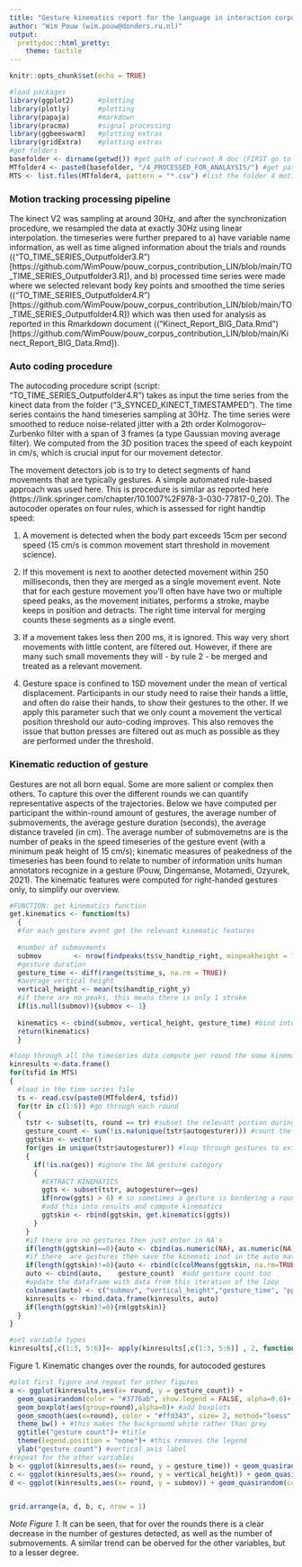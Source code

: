 ```yaml
---
title: "Gesture kinematics report for the language in interaction corpus"
author: "Wim Pouw (wim.pouw@donders.ru.nl)"
output: 
  prettydoc::html_pretty:
    theme: tactile
---
```


```r
knitr::opts_chunk$set(echo = TRUE)
```

```r
#load packages
library(ggplot2)      #plotting
library(plotly)       #plotting
library(papaja)       #markdown
library(pracma)       #signal processing
library(ggbeeswarm)   #plotting extras
library(gridExtra)    #plotting extras
#get folders
basefolder <- dirname(getwd()) #get path of current R doc (FIRST go to session and set working directory to source file location)
MTfolder4 <- paste0(basefolder, "/4_PROCESSED_FOR_ANALAYSIS/") #get path of current R doc
MTS <- list.files(MTfolder4, pattern = "*.csv") #list the folder 4 motion tracking datafiles
```
### Motion tracking processing pipeline
The kinect V2 was sampling at around 30Hz, and after the synchronization procedure, we resampled the data at exactly 30Hz using linear interpolation. the timeseries were further prepared to a) have variable name information, as well as time aligned information about the trials and rounds (("TO_TIME_SERIES_Outputfolder3.R")[https://github.com/WimPouw/pouw_corpus_contribution_LIN/blob/main/TO_TIME_SERIES_Outputfolder3.R]), and b) processed time series were made where we selected relevant body key points and smoothed the time series (("TO_TIME_SERIES_Outputfolder4.R")[https://github.com/WimPouw/pouw_corpus_contribution_LIN/blob/main/TO_TIME_SERIES_Outputfolder4.R]) which was then used for analysis as reported in this Rmarkdown document (("Kinect_Report_BIG_Data.Rmd")[https://github.com/WimPouw/pouw_corpus_contribution_LIN/blob/main/Kinect_Report_BIG_Data.Rmd]). 

### Auto coding procedure
  The autocoding procedure script (script: "TO_TIME_SERIES_Outputfolder4.R") takes as input the time series from the kinect data from the folder ("3_SYNCED_KINECT_TIMESTAMPED"). The time series contains the hand timeseries sampling at 30Hz. The time series were smoothed to reduce noise-related jitter with a 2th order Kolmogorov–Zurbenko filter with a span of 3 frames (a type Gaussian moving average filter). We computed from the 3D position traces the speed of each keypoint in cm/s, which is crucial input for our movement detector.  
  
  The movement detectors job is to try to detect segments of hand movements that are typically gestures. A simple automated rule-based approach was used here. This is procedure is similar as reported here (https://link.springer.com/chapter/10.1007%2F978-3-030-77817-0_20). The autocoder operates on four rules, which is assessed for right handtip speed:  
  
1. A movement is detected when the body part exceeds 15cm per second speed (15 cm/s is common movement start threshold in movement science).  

2. If this movement is next to another detected movement within 250 milliseconds, then they are merged as a single movement event. Note that for each gesture movement you'll often have have two or multiple speed peaks, as the movement initiates, performs a stroke, maybe keeps in position and detracts. The right time interval for merging counts these segments as a single event.

3. If a movement takes less then 200 ms, it is ignored. This way very short movements with little content, are filtered out. However, if there are many such small movements they will - by rule 2 - be merged and treated as a relevant movement.

4. Gesture space is confined to 1SD movement under the mean of vertical displacement. Participants in our study need to raise their hands a little, and often do raise their hands, to show their gestures to the other. If we apply this parameter such that we only count a movement the vertical position threshold our auto-coding improves. This also removes the issue that button presses are filtered out as much as possible as they are performed under the threshold.

### Kinematic reduction of gesture
  Gestures are not all born equal. Some are more salient or complex then others. To capture this over the different rounds we can quantify representative aspects of the trajectories.  Below we have computed per participant the within-round amount of gestures, the average number of submovements, the average gesture duration (seconds), the average distance traveled (in cm). The average number of submovemetns are is the number of peaks in the speed timeseries of the gesture event (with a minimum peak height of 15 cm/s); kinematic measures of peakedness of the timeseries has been found to relate to number of information units human annotators recognize in a gesture (Pouw, Dingemanse, Motamedi, Ozyurek, 2021). The kinematic features were computed for right-handed gestures only, to simplify our overview.  


```r

#FUNCTION: get kinematics function
get.kinematics <- function(ts) 
  {
  #for each gesture event get the relevant kinematic features
  
  #number of submovments
  submov        <- nrow(findpeaks(ts$v_handtip_right, minpeakheight = 15)) 
  #gesture duration
  gesture_time <- diff(range(ts$time_s, na.rm = TRUE)) 
  #average vertical height
  vertical_height <- mean(ts$handtip_right_y)
  #if there are no peaks, this means there is only 1 stroke
  if(is.null(submov)){submov <- 1} 
  
  kinematics <- cbind(submov, vertical_height, gesture_time) #bind into kinematic object
  return(kinematics)
  }

#loop through all the timeseries data compute per round the some kinematic info
kinresults <-data.frame()
for(tsfid in MTS)
{
  #load in the time series file
  ts <- read.csv(paste0(MTfolder4, tsfid)) 
  for(tr in c(1:6)) #go through each round
  {
    tstr <- subset(ts, round == tr) #subset the relevant portion during the round
    gesture_count <- sum(!is.na(unique(tstr$autogesturer))) #count the number of gesture events for this round
    ggtskin <- vector()
    for(ges in unique(tstr$autogesturer)) #loop through gestures to extract kinematic features
    {
      if(!is.na(ges)) #ignore the NA gesture category
      {
        #EXTRACT KINEMATICS
        ggts <- subset(tstr, autogesturer==ges)
        if(nrow(ggts) > 6) # so sometimes a gesture is bordering a round transitions, and then you can have short gestures, lets ignore these and only keep gestures that are longer than 200ms (6 frames)
        #add this into results and compute kinematics
        ggtskin <- rbind(ggtskin, get.kinematics(ggts))
      }
    }
    #if there are no gestures then just enter in NA's
    if(length(ggtskin)==0){auto <- cbind(as.numeric(NA), as.numeric(NA), as.numeric(NA),tsfid,tr)}
    #if there  are gestures then save the kinemati inof in the auto matrix
    if(length(ggtskin)!=0){auto <- rbind(c(colMeans(ggtskin, na.rm=TRUE), tsfid,tr))}
    auto <- cbind(auto,    gesture_count)  #add gesture count too
    #update the dataframe with data from this iteration of the loop
    colnames(auto) <- c("submov", "vertical_height","gesture_time", "ppnid", "round", "gesture_count")
    kinresults <- rbind.data.frame(kinresults, auto)
    if(length(ggtskin)!=0){rm(ggtskin)}
  }
}

#set variable types
kinresults[,c(1:3, 5:6)]<- apply(kinresults[,c(1:3, 5:6)] , 2, function(x) as.numeric(as.character(x)))

```


Figure 1. Kinematic changes over the rounds, for autocoded gestures  \linebreak
```r

#plot first figure and repeat for other figures
a <- ggplot(kinresults,aes(x= round, y = gesture_count)) + 
  geom_quasirandom(color = "#3776ab", show.legend = FALSE, alpha=0.6)+ #this makes the jitter dots structured as density plots
  geom_boxplot(aes(group=round),alpha=0)+ #add boxplots
  geom_smooth(aes(x=round), color = "#ffd343", size= 2, method="loess" )+ #this makes a linear regression model line over the rounds
  theme_bw() + #this makes the background white rather than grey
  ggtitle("gesture count")+ #title
  theme(legend.position = "none")+ #this removes the legend
  ylab("gesture count") #vertical axis label
#repeat for the other variables
b <- ggplot(kinresults,aes(x= round, y = gesture_time)) + geom_quasirandom(show.legend = FALSE, alpha=0.6, color = "#3776ab")+ geom_boxplot(aes(group=round),alpha=0) + geom_smooth(aes(x=round), color = "#ffd343", size= 2, method="loess")+ theme_bw() + ggtitle("gesture \n duration (s)")+ theme(legend.position = "none") + ylab("gesture duration")
c <- ggplot(kinresults,aes(x= round, y = vertical_height)) + geom_quasirandom(color = "#3776ab",show.legend = FALSE, alpha=0.6)+ geom_boxplot(aes(group=round),alpha=0)+ geom_smooth(aes(x=round), color = "#ffd343", size= 2, method="loess" )+ theme_bw() + ggtitle("average \nvertical height")+ theme(legend.position = "none") +ylab("average vertical height")
d <- ggplot(kinresults,aes(x= round, y = submov)) + geom_quasirandom(color = "#3776ab", show.legend = FALSE, alpha=0.6)+ geom_boxplot(aes(group=round), alpha=0) + geom_smooth(aes(x=round),color = "#ffd343", size= 2, method="loess" )+ theme_bw() + ggtitle("submovements")+ theme(legend.position = "none")+ylab("submovements")


grid.arrange(a, d, b, c, nrow = 1)
```
  
*Note Figure 1.* It can be seen, that for over the rounds there is a clear decrease in the number of gestures detected, as well as the number of submovements. A similar trend can be oberved for the other variables, but to a lesser degree.
